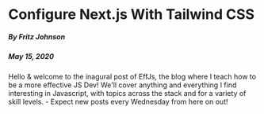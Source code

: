 
# Configure Next.js With Tailwind CSS

##### By Fritz Johnson

##### May 15, 2020

Hello & welcome to the inagural post of EffJs, the blog where I teach how to be a more effective JS Dev! We'll cover anything and everything I find interesting in Javascript, with topics across the stack and for a variety of skill levels. -
Expect new posts every Wednesday from here on out!

```javascript
```
